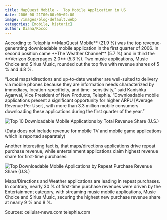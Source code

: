 ```yaml
---
title: MapQuest Mobile -  Top Mobile Application in US
date: 2006-08-21T00:00:00+02:00
image: /images/blog-default.webp
categories: [mobile, historic]
author: Diana/Rocco
---
```


<div class="entry-content">
According to Telephia **MapQuest Mobile**  (21.9 %) was the top revenue-generating downloadable mobile application in the first quarter of 2006. In second position came **The Weather Channel**  (5.7 %) and in third the **Verizon Superpages 2.0**  (5.3 %). Two music applications, Music Choice and Sirius Music, rounded out the top five with revenue shares of 5 % and 4.8 %.



“Local maps/directions and up-to-date weather are well-suited to delivery via mobile phones because they are information needs characterized by immediacy, location-specificity, and time- sensitivity,” said Kanishka Agarwal, Vice President of New Products, Telephia. “Downloadable mobile applications present a significant opportunity for higher ARPU [Average Revenue Per User], with more than 3.3 million mobile consumers downloading these applications during the first quarter of the year.”

<img alt="Top 10 Downloadable Mobile Applications by Total Revenue Share (U.S.)" id="image39" src="http://pavingways.com/wp-content/uploads/Telephia_Grafik1.jpg" />

(Data does not include revenue for mobile TV and mobile game applications which is reported separately)



Another interesting fact is, that maps/directions applications drive repeat purchase revenue, while entertainment applications claim highest revenue share for first-time purchases:

<img alt="Top Downloadable Mobile Applications by Repeat Purchase Revenue Share (U.S.)" id="image40" src="http://pavingways.com/wp-content/uploads/Telephia_Grafik2.jpg" />

Maps/Directions and Weather applications are leading in repeat purchases. In contrary,  nearly 30 % of first-time purchase revenues were driven by the Entertainment category, with streaming music mobile applications, Music Choice and Sirius Music, securing the highest new purchase revenue share at nearly 9 % and 8 %.



Sources:cellular-news.comtelephia.com
</div>

